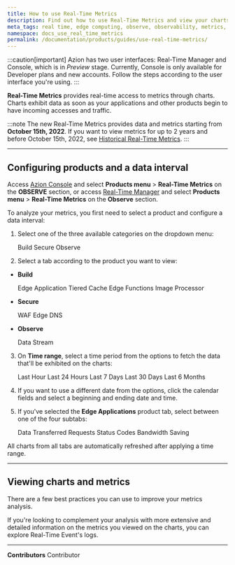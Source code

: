 ```yaml
---
title: How to use Real-Time Metrics
description: Find out how to use Real-Time Metrics and view your charts on Azion.
meta_tags: real time, edge computing, observe, observability, metrics, data, events, security
namespace: docs_use_real_time_metrics
permalink: /documentation/products/guides/use-real-time-metrics/
---
```



:::caution[important]
Azion has two user interfaces: Real-Time Manager and Console, which is in *Preview* stage. Currently, Console is only available for Developer plans and new accounts. Follow the steps according to the user interface you're using.
:::

**Real-Time Metrics** provides real-time access to metrics through charts. Charts exhibit data as soon as your applications and other products begin to have incoming accesses and traffic.

<LinkButton outlined link="/en/documentation/products/observe/real-time-metrics/" label="go to Real-Time Metrics reference" variant="secondary" />

:::note
The new Real-Time Metrics provides data and metrics starting from **October 15th, 2022**. If you want to view metrics for up to 2 years and before October 15th, 2022, see [Historical Real-Time Metrics](/en/documentation/products/observe/historical-real-time-metrics/).
:::

---

## Configuring products and a data interval

Access [Azion Console](https://console.azion.com/) and select **Products menu** > **Real-Time Metrics** on the **OBSERVE** section, or access [Real-Time Manager](https://manager.azion.com/) and select **Products menu** > **Real-Time Metrics** on the **Observe** section.

To analyze your metrics, you first need to select a product and configure a data interval:

1. Select one of the three available categories on the dropdown menu:

    <Badge>Build</Badge> <Badge>Secure</Badge> <Badge>Observe</Badge>

2. Select a tab according to the product you want to view:

-  **Build**

    <Badge>Edge Application</Badge> <Badge>Tiered Cache</Badge> <Badge>Edge Functions</Badge> <Badge>Image Processor</Badge>

- **Secure**

    <Badge>WAF</Badge> <Badge>Edge DNS</Badge>

- **Observe**

    <Badge>Data Stream</Badge>

3. On **Time range**, select a time period from the options to fetch the data that'll be exhibited on the charts:

    <Badge>Last Hour</Badge> <Badge>Last 24 Hours</Badge> <Badge>Last 7 Days</Badge> <Badge>Last 30 Days</Badge> <Badge>Last 6 Months</Badge>

4. If you want to use a different date from the options, click the calendar fields and select a beginning and ending date and time.
5. If you've selected the **Edge Applications** product tab, select between one of the four subtabs:

    <Badge>Data Transferred</Badge> <Badge>Requests</Badge> <Badge>Status Codes</Badge> <Badge>Bandwidth Saving</Badge>

All charts from all tabs are automatically refreshed after applying a time range.

---

## Viewing charts and metrics

There are a few best practices you can use to improve your metrics analysis.

<LinkButton outlined link="/en/documentation/products/guides/observe/analyze-metrics/" label="go to analyze metrics guide" variant="secondary" target="_blank" />

If you're looking to complement your analysis with more extensive and detailed information on the metrics you viewed on the charts, you can explore Real-Time Event's logs.

<LinkButton outlined link="/en/documentation/products/observe/real-time-events/" label="go to Real-Time Events reference" variant="secondary" />


---


**Contributors** <ContributorList>Contributor</ContributorList>
